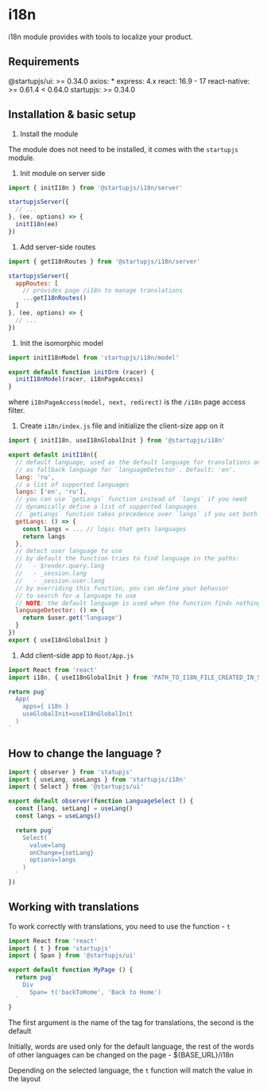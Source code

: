 # i18n

i18n module provides with tools to localize your product.

## Requirements

@startupjs/ui: >= 0.34.0
axios: *
express: 4.x
react: 16.9 - 17
react-native: >= 0.61.4 < 0.64.0
startupjs: >= 0.34.0

## Installation & basic setup

1. Install the module

  The module does not need to be installed, it comes with the `startupjs` module.

1. Init module on server side

  ```js
  import { initI18n } from '@startupjs/i18n/server'

  startupjsServer({
    // ...
  }, (ee, options) => {
    initI18n(ee)
  })
  ```

1. Add server-side routes

  ```js
  import { getI18nRoutes } from '@startupjs/i18n/server'

  startupjsServer({
    appRoutes: [
      // provides page /i18n to manage translations
      ...getI18nRoutes()
    ]
  }, (ee, options) => {
    // ...
  })
  ```

1. Init the isomorphic model

  ```js
  import initI18nModel from 'startupjs/i18n/model'

  export default function initOrm (racer) {
    initI18nModel(racer, i18nPageAccess)
  }
  ```

  where `i18nPageAccess(model, next, redirect)` is the `/i18n` page access filter.

1. Create `i18n/index.js` file and initialize the client-size app on it

  ```js
  import { initI18n, useI18nGlobalInit } from '@startupjs/i18n'

  export default initI18n({
    // default language, used as the default language for translations and
    // as fallback language for `languageDetector`. Default: 'en'.
    lang: 'ru',
    // a list of supported languages
    langs: ['en', 'ru'],
    // you can use `getLangs` function instead of `langs` if you need
    // dynamically define a list of supported languages
    // `getLangs` function takes precedence over `langs` if you set both properties
    getLangs: () => {
      const langs = ... // logic that gets languages
      return langs
    },
    // detect user language to use
    // by default the function tries to find language in the paths:
    //   - $render.query.lang
    //   - _session.lang
    //   - _session.user.lang
    // by overriding this function, you can define your behavior
    // to search for a language to use
    // NOTE: the default language is used when the function finds nothing
    languageDetector: () => {
      return $user.get('language')
    }
  })
  export { useI18nGlobalInit }
  ```

1. Add client-side app to `Root/App.js`

  ```js
  import React from 'react'
  import i18n, { useI18nGlobalInit } from 'PATH_TO_I18N_FILE_CREATED_IN_SECTION_ABOVE'

  return pug`
    App(
      apps={ i18n }
      useGlobalInit=useI18nGlobalInit
    )
  `
  ```

## How to change the language ?

```jsx
import { observer } from 'statupjs'
import { useLang, useLangs } from 'startupjs/i18n'
import { Select } from '@startupjs/ui'

export default observer(function LanguageSelect () {
  const [lang, setLang] = useLang()
  const langs = useLangs()

  return pug`
    Select(
      value=lang
      onChange={setLang}
      options=langs
    )
  `
})
```

## Working with translations

To work correctly with translations, you need to use the function - `t`

```jsx
import React from 'react'
import { t } from 'startupjs'
import { Span } from '@startupjs/ui'

export default function MyPage () {
  return pug`
    Div
      Span= t('backToHome', 'Back to Home')
  `
}
```

The first argument is the name of the tag for translations, the second is the default

Initially, words are used only for the default language, the rest of the words of other languages ​​can be changed on the page - ${BASE_URL}/i18n

Depending on the selected language, the `t` function will match the value in the layout
